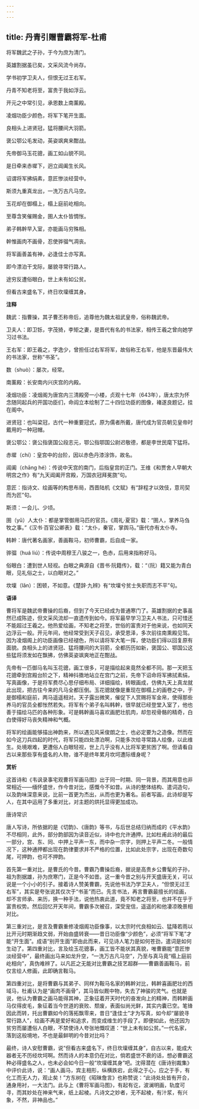 ```yaml
---
---
---
```

title: 丹青引赠曹霸将军-杜甫
---

将军魏武之子孙，于今为庶为清门。

英雄割据虽已矣，文采风流今尚存。

学书初学卫夫人，但恨无过王右军。

丹青不知老将至，富贵于我如浮云。

开元之中常引见，承恩数上南薰殿。

凌烟功臣少颜色，将军下笔开生面。

良相头上进贤冠，猛将腰间大羽箭。

褒公鄂公毛发动，英姿飒爽来酣战。

先帝御马玉花骢，画工如山貌不同。

是日牵来赤墀下，迥立阊阖生长风。

诏谓将军拂绢素，意匠惨淡经营中。

斯须九重真龙出，一洗万古凡马空。

玉花却在御榻上，榻上庭前屹相向。

至尊含笑催赐金，圉人太仆皆惆怅。

弟子韩幹早入室，亦能画马穷殊相。

幹惟画肉不画骨，忍使骅骝气凋丧。

将军画善盖有神，必逢佳士亦写真。

即今漂泊干戈际，屡貌寻常行路人。

途穷反遭俗眼白，世上未有如公贫。

但看古来盛名下，终日坎壈缠其身。

**注释**

魏武：指曹操，其子曹丕称帝后，追尊他为魏太祖武皇帝，俗称魏武帝。

卫夫人：即卫铄，字茂猗，李矩之妻，是晋代有名的书法家，相传王羲之曾向她学习过书法。

王右军：即王羲之，字逸少，曾担任过右军将军，故俗称王右军，他是东晋最伟大的书法家，世称“书圣”。

数（shuò）：屡次，经常。

南薰殿：长安南内兴庆宫的内殿。

凌烟功臣：凌烟阁为唐宫内三清殿旁一小楼，贞观十七年（643年），唐太宗为怀念随同起兵的开国功臣们，命阎立本绘制了二十四位功臣的图像，褚遂良题记，挂在阁中。

进贤冠：也叫梁冠，古代一种重要冠式，原为儒者所戴，唐代成为官员朝见皇帝时戴用的一种冠帽。

褒公鄂公：褒公指褒国公段志元，鄂公指鄂国公尉迟敬德，都是李世民麾下猛将。

赤墀（chí）：皇宫中的台阶，因以赤色丹漆涂饰，故名。

阊阖（chāng hé）：传说中天宫的南门，后指皇宫的正门。王维《和贾舍人早朝大明宫之作》有“九天阊阖开宫殿，万国衣冠拜冕旒”句。

意匠：指诗文、绘画等的构思布局，西晋陆机《文赋》有“辞程才以效伎，意司契而为匠”句。

斯须：一会儿、少顷。

圉（yǔ）人太仆：都是掌管御用马匹的官员。《周礼·夏官》载：“圉人，掌养马刍牧之事。”《汉书·百官公卿表》载：“太仆，秦官，掌舆马。”唐代亦有太仆寺。

韩幹：唐代著名画家，善画鞍马，初师曹霸，后自成一家。

骅骝（huá liú）：传说中周穆王八骏之一，色赤，后用来指称好马。

俗眼白：遭到世人轻视。白眼之典源自《晋书·阮籍传》，载：“（阮）籍又能为青白眼，见礼俗之士，以白眼对之。”

坎壈（lǎn）：困顿，不如意。《楚辞·九辨》有“坎壈兮贫士失职而志不平”句。

**语译**

曹将军是魏武帝曹操的后裔，但到了今天已经成为普通寒门了。英雄割据的史事虽然已成陈迹，但文采风流却一直遗传到如今。将军最早学习卫夫人书法，只可惜还不能超过王羲之。他热爱绘画，不知老之将至，世俗的富贵对于他来说，也如同天边浮云一般。开元年间，他经常受到天子召见，承受恩泽，多次前往南熏殿见驾。因为凌烟阁上的功臣画像已经褪色，所以请将军大笔一挥，使功臣们得以回复原有面貌。良相头上的进贤冠、猛将腰间的大羽箭，全都历历如新，褒国公、鄂国公这些猛将须发如在飘拂，仿佛英姿飒爽地正在酣战。

先帝有一匹御马名叫玉花骢，画工很多，可是描绘起来竟然全都不同。那一天把玉花骢牵到宫殿台阶之下，精神抖擞地站立在宫门之前，先帝下诏命将军拂拭素绢，写真画像，于是将军费尽心思仔细布局、详细描绘，转眼画成，仿佛九天上真龙就此出现，把古往今来的凡马全都压倒。玉花骢就像是重现在御榻上的画卷之中，于是御榻和庭前，两马遥遥相对。天子露出微笑，催促下人赏赐将军金帛，使得那些养马的官员全都怅然若失。将军有个弟子名叫韩幹，很早就已经登堂入室了，他也善于描绘马匹的各种形象。可是韩幹画马喜欢画肥壮肌肉，却忽视骨骼的精奇，白白使得好马丧失精神和气概。

将军的绘画能够描出神韵来，所以遇见风采俊朗之士，也必定要为之造像。然而在如今这刀兵四起的时代，将军只能四处漂泊啊，只能多次给寻常路人绘像，以此维生。处境艰难，更遭俗人白眼轻视，世上几乎没有人比将军更贫困了啊。但请看自古以来那些享有盛名的人物，谁不是终年累月坎坷遭际缠身呢？

**赏析**

这首诗和《韦讽录事宅观曹将军画马图》出于同一时期、同一背景，而其用意也非常相近——缅怀盛世，作今昔对比，感慨今不如昔。从诗的整体结构、遣词造句，以及韵味深意来说，比前一首更为杰出，从而也更为著名。前者写画，此诗却是写人，在其中运用了多重对比，对主题的烘托显得更加成功。

唐诗常识

唐人写诗，所依据的是《切韵》、《唐韵》等书，与后世总结归纳而成的《平水韵》不尽相同，此外，部分韵部因为读音近似，诗中也允许通押。比如杜甫此诗的最后一部分，宫、东、同、中押上平声一东，而中杂一宗字，则押上平声二冬。一般情况下，这种通押都出现在韵律要求并不严格的位置，比如此处宗字，出现在奇数句尾，可押韵，也可不押韵。

首先第一重对比，是曹氏的今昔。曹霸乃曹操后裔，据说是高贵乡公曹髦的子孙，祖为割据雄，孙为庶寒门，正是今不如昔。这一重今昔之别与开天盛唐无关，可以说是一个小小的引子。接着诗人赞美曹霸，先说他书法乃学卫夫人，“但恨无过王右军”，其实是夸张说其仅次于“书圣”而已。先言书法，再言曹霸最擅长的绘画，却不言师承、来历，换一种手法，说他热衷此道，竟不知老之将至，也并不在乎于富贵权势。然后回忆开天年间，曹霸多次被召，深受宠信，遥遥的和他凄凉晚景相对比。

第三重对比，是言及曹霸重修凌烟阁功臣像事，以太宗时代良相如云、猛降若雨以比开元时期渐趋文弱，开始由盛转衰——昔日功臣像“少颜色”，必须“将军下笔”才能“开生面”。成语“别开生面”即由此而来，可见诗人笔力是如何苍劲，遣词是如何生动了。第四重对比，言及绘玉花骢事，画工皆不能状其真貌，唯曹霸能“意匠惨淡经营中”，最终画出马来如龙升空，“一洗万古凡马空”，乃至与真马竟“榻上庭前屹相向”，真伪难辨了。以凡匠之无能对比曹霸之技艺超群——曹霸善画鞍马，前仅言绘人修画，此即确言鞍马。

第四重对比，是将曹霸与其弟子、同样为鞍马名家的韩幹对比，韩幹喜画肥壮的西域马，杜甫认为是“画肉不画骨”，其马皆似厩中物，失去了神骏的灵气。也就是说，他认为曹霸之画马能得其神，正象征着开天时代的奋发向上的精神，而韩幹画马仅得皮毛，象征着当今世道的衰败、颓废，表面似尚光鲜，其实内囊已空。笔锋因此而转，托出曹霸如今的落拓飘零来，昔日“逢佳士”才为写真，如今却“屡貌寻常行路人”，绘画不再是爱好和追求，而变成维生的手段了。即便如此，他还因为贫穷而屡遭俗人白眼，不禁使诗人夸张地慨叹道：“世上未有如公贫。”一代名家，落到这般境地，不也是最鲜明的今昔对比吗？

最终，诗人安慰曹霸，说“但看古来盛名下，终日坎壈缠其身”，自古以来，能成大器者无不历经坎坷啊。然而诗人的本意仍在对比，倘若盛世不衰的话，想必曹霸这种必得盛名之人，也未必会如今日一般“坎壈缠其身”吧。沈得潜在《唐诗别裁集》中评价此诗，说：“画人画马，宾主相形，纵横跌宕，此得之于心，应之于手，有化工而无人力，观止矣！”方东树在《昭昧詹言》也称赞说：“此诗处处皆有开合，通身用衬，一大法门。此与上《曹将军画马图》，有起有讫，波澜明画，轨度可寻，而其妙处在神来气来，纸上起棱。凡诗文之妙者，无不起棱，有汁浆，有兴象，不然，非神品也。”
